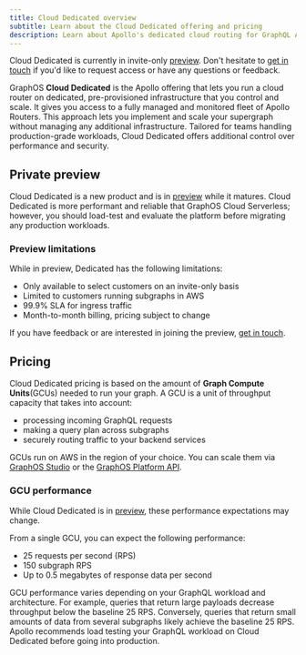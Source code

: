 ```yaml
---
title: Cloud Dedicated overview
subtitle: Learn about the Cloud Dedicated offering and pricing
description: Learn about Apollo's dedicated cloud routing for GraphQL APIs
---
```


<PreviewFeature>

Cloud Dedicated is currently in invite-only [preview](#private-preview). Don't hesitate to [get in touch](mailto:cloud@apollographql.com) if you'd like to request access or have any questions or feedback.

</PreviewFeature>

GraphOS **Cloud Dedicated** is the Apollo offering that lets you run a cloud router on dedicated, pre-provisioned infrastructure that you control and scale. It gives you access to a fully managed and monitored fleet of Apollo Routers. This approach lets you implement and scale your supergraph without managing any additional infrastructure. Tailored for teams handling production-grade workloads, Cloud Dedicated offers additional control over performance and security.

## Private preview

Cloud Dedicated is a new product and is in [preview](/resources/product-launch-stages/#preview) while it matures. Cloud Dedicated is more performant and reliable that GraphOS Cloud Serverless; however, you should load-test and evaluate the platform before migrating any production workloads.

### Preview limitations

While in preview, Dedicated has the following limitations:

- Only available to select customers on an invite-only basis
- Limited to customers running subgraphs in AWS
- 99.9% SLA for ingress traffic
- Month-to-month billing, pricing subject to change

If you have feedback or are interested in joining the preview, [get in touch](mailto:cloud@apollographql.com).

## Pricing

Cloud Dedicated pricing is based on the amount of **Graph Compute Units**(GCUs) needed to run your graph. A GCU is a unit of throughput capacity that takes into account:

- processing incoming GraphQL requests
- making a query plan across subgraphs
- securely routing traffic to your backend services

GCUs run on AWS in the region of your choice. You can scale them via [GraphOS Studio](https://studio.apollographql.com?referrer=docs-content) or the [GraphOS Platform API](/graphos/platform-api/).

### GCU performance

<Note>

While Cloud Dedicated is in [preview](#private-preview), these performance expectations may change.

</Note>

From a single GCU, you can expect the following performance:

- 25 requests per second (RPS)
- 150 subgraph RPS
- Up to 0.5 megabytes of response data per second

GCU performance varies depending on your GraphQL workload and architecture. For example, queries that return large payloads decrease throughput below the baseline 25 RPS. Conversely, queries that return small amounts of data from several subgraphs likely achieve the baseline 25 RPS. Apollo recommends load testing your GraphQL workload on Cloud Dedicated before going into production.
